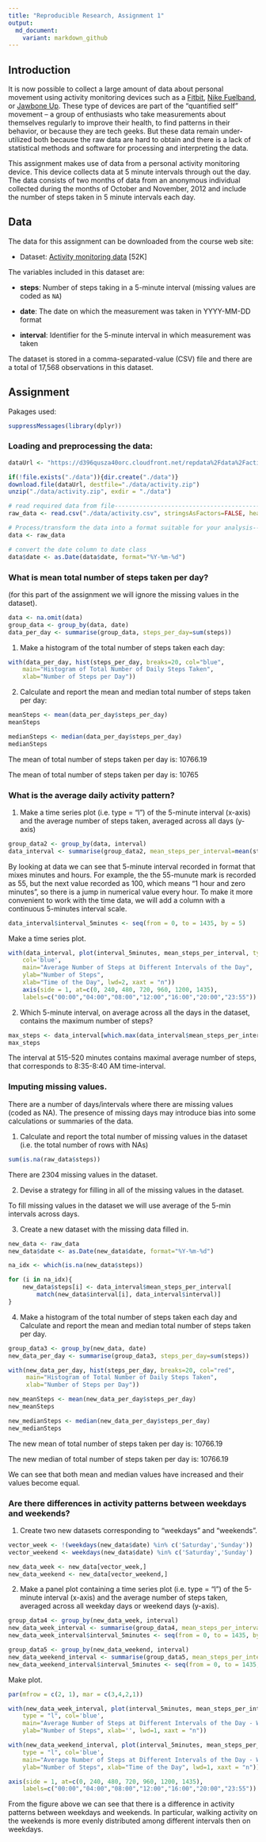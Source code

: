 ```yaml
---
title: "Reproducible Research, Assignment 1"
output:
  md_document:
    variant: markdown_github
---
```

## Introduction

It is now possible to collect a large amount of data about personal
movement using activity monitoring devices such as a
[Fitbit](http://www.fitbit.com), [Nike
Fuelband](http://www.nike.com/us/en_us/c/nikeplus-fuelband), or
[Jawbone Up](https://jawbone.com/up). These type of devices are part of
the "quantified self" movement -- a group of enthusiasts who take
measurements about themselves regularly to improve their health, to
find patterns in their behavior, or because they are tech geeks. But
these data remain under-utilized both because the raw data are hard to
obtain and there is a lack of statistical methods and software for
processing and interpreting the data.

This assignment makes use of data from a personal activity monitoring
device. This device collects data at 5 minute intervals through out the
day. The data consists of two months of data from an anonymous
individual collected during the months of October and November, 2012
and include the number of steps taken in 5 minute intervals each day.

## Data

The data for this assignment can be downloaded from the course web
site:

* Dataset: [Activity monitoring data](https://d396qusza40orc.cloudfront.net/repdata%2Fdata%2Factivity.zip) [52K]

The variables included in this dataset are:

* **steps**: Number of steps taking in a 5-minute interval (missing
    values are coded as `NA`)

* **date**: The date on which the measurement was taken in YYYY-MM-DD
    format

* **interval**: Identifier for the 5-minute interval in which
    measurement was taken


The dataset is stored in a comma-separated-value (CSV) file and there
are a total of 17,568 observations in this
dataset.


## Assignment

Pakages used:
```r
suppressMessages(library(dplyr))
```

### Loading and preprocessing the data:
```r
dataUrl <- "https://d396qusza40orc.cloudfront.net/repdata%2Fdata%2Factivity.zip"

if(!file.exists("./data")){dir.create("./data")}
download.file(dataUrl, destfile="./data/activity.zip")
unzip("./data/activity.zip", exdir = "./data")

# read required data from file--------------------------------------------------
raw_data <- read.csv("./data/activity.csv", stringsAsFactors=FALSE, header=TRUE)

# Process/transform the data into a format suitable for your analysis-----------
data <- raw_data

# convert the date column to date class
data$date <- as.Date(data$date, format="%Y-%m-%d")
```

### What is mean total number of steps taken per day?
(for this part of the assignment we will ignore the missing values in the dataset).
```r
data <- na.omit(data)
group_data <- group_by(data, date)
data_per_day <- summarise(group_data, steps_per_day=sum(steps))
```

1) Make a histogram of the total number of steps taken each day:
```r
with(data_per_day, hist(steps_per_day, breaks=20, col="blue", 
    main="Histogram of Total Number of Daily Steps Taken", 
    xlab="Number of Steps per Day"))
```

2) Calculate and report the mean and median total number of steps taken per day:
```r
meanSteps <- mean(data_per_day$steps_per_day)
meanSteps

medianSteps <- median(data_per_day$steps_per_day)
medianSteps
```

The mean of total number of steps taken per day is: 10766.19

The mean of total number of steps taken per day is: 10765

### What is the average daily activity pattern?

1) Make a time series plot (i.e. type = "l") of the 5-minute interval (x-axis) 
and the average number of steps taken, averaged across all days (y-axis)
```r
group_data2 <- group_by(data, interval)
data_interval <- summarise(group_data2, mean_steps_per_interval=mean(steps))
```
By looking at data we can see that 5-minute interval recorded in format that 
mixes minutes and hours. For example, the the 55-munute mark is recorded as 55, 
but the next value recorded as 100, which means "1 hour and zero minutes", 
so there is a jump in numerical value every hour.
To make it more convenient to work with the time data, we will add a column with
a continuous 5-minutes interval scale.
```r
data_interval$interval_5minutes <- seq(from = 0, to = 1435, by = 5)
```
Make a time series plot.
```r
with(data_interval, plot(interval_5minutes, mean_steps_per_interval, type = "l", 
    col='blue',
    main="Average Number of Steps at Different Intervals of the Day", 
    ylab="Number of Steps", 
    xlab="Time of the Day", lwd=2, xaxt = "n"))
    axis(side = 1, at=c(0, 240, 480, 720, 960, 1200, 1435),
    labels=c("00:00","04:00","08:00","12:00","16:00","20:00","23:55"))

```

2) Which 5-minute interval, on average across all the days in the dataset, 
contains the maximum number of steps?
```r
max_steps <- data_interval[which.max(data_interval$mean_steps_per_interval),]$interval_5minutes
max_steps
```
The interval at 515-520 minutes contains maximal average number of steps, 
that corresponds to 8:35-8:40 AM time-interval.

### Imputing missing values.
There are a number of days/intervals where there are missing values (coded as NA). 
The presence of missing days may introduce bias into some calculations 
or summaries of the data.

1) Calculate and report the total number of missing values in the dataset 
(i.e. the total number of rows with NAs)
```r
sum(is.na(raw_data$steps))
```

There are 2304 missing values in the dataset.

2) Devise a strategy for filling in all of the missing values in the dataset. 

To fill missing values in the dataset we will use average of the 5-min intervals 
across days.

3) Create a new dataset with the missing data filled in.
```r
new_data <- raw_data
new_data$date <- as.Date(new_data$date, format="%Y-%m-%d")

na_idx <- which(is.na(new_data$steps))

for (i in na_idx){
    new_data$steps[i] <- data_interval$mean_steps_per_interval[
        match(new_data$interval[i], data_interval$interval)]
}
```

4) Make a histogram of the total number of steps taken each day 
and Calculate and report the mean and median total number of steps taken per day.
```r
group_data3 <- group_by(new_data, date)
new_data_per_day <- summarise(group_data3, steps_per_day=sum(steps))

with(new_data_per_day, hist(steps_per_day, breaks=20, col="red",
     main="Histogram of Total Number of Daily Steps Taken", 
     xlab="Number of Steps per Day"))
```
```r
new_meanSteps <- mean(new_data_per_day$steps_per_day)
new_meanSteps

new_medianSteps <- median(new_data_per_day$steps_per_day)
new_medianSteps
```
The new mean of total number of steps taken per day is: 10766.19

The new median of total number of steps taken per day is: 10766.19

We can see that both mean and median values have increased and their values
become equal.

### Are there differences in activity patterns between weekdays and weekends?

1) Create two new datasets corresponding to "weekdays" and "weekends".
```r
vector_week <- !(weekdays(new_data$date) %in% c('Saturday','Sunday'))
vector_weekend <- weekdays(new_data$date) %in% c('Saturday','Sunday')

new_data_week <- new_data[vector_week,]
new_data_weekend <- new_data[vector_weekend,]
```

2) Make a panel plot containing a time series plot (i.e. type = "l") of the 
5-minute interval (x-axis) and the average number of steps taken, 
averaged across all weekday days or weekend days (y-axis).

```r
group_data4 <- group_by(new_data_week, interval)
new_data_week_interval <- summarise(group_data4, mean_steps_per_interval=mean(steps))
new_data_week_interval$interval_5minutes <- seq(from = 0, to = 1435, by = 5)

group_data5 <- group_by(new_data_weekend, interval)
new_data_weekend_interval <- summarise(group_data5, mean_steps_per_interval=mean(steps))
new_data_weekend_interval$interval_5minutes <- seq(from = 0, to = 1435, by = 5)
```
Make plot.
```r
par(mfrow = c(2, 1), mar = c(3,4,2,1))

with(new_data_week_interval, plot(interval_5minutes, mean_steps_per_interval, 
    type = "l", col='blue',
    main="Average Number of Steps at Different Intervals of the Day - Weekdays", 
    ylab="Number of Steps", xlab='', lwd=1, xaxt = "n"))

with(new_data_weekend_interval, plot(interval_5minutes, mean_steps_per_interval, 
    type = "l", col='blue',
    main="Average Number of Steps at Different Intervals of the Day - Weekend", 
    ylab="Number of Steps", xlab="Time of the Day", lwd=1, xaxt = "n"))

axis(side = 1, at=c(0, 240, 480, 720, 960, 1200, 1435),
    labels=c("00:00","04:00","08:00","12:00","16:00","20:00","23:55"))
```

From the figure above we can see that there is a difference in activity patterns 
between weekdays and weekends. In particular, walking activity on the weekends 
is more evenly distributed among different intervals then on weekdays. 










